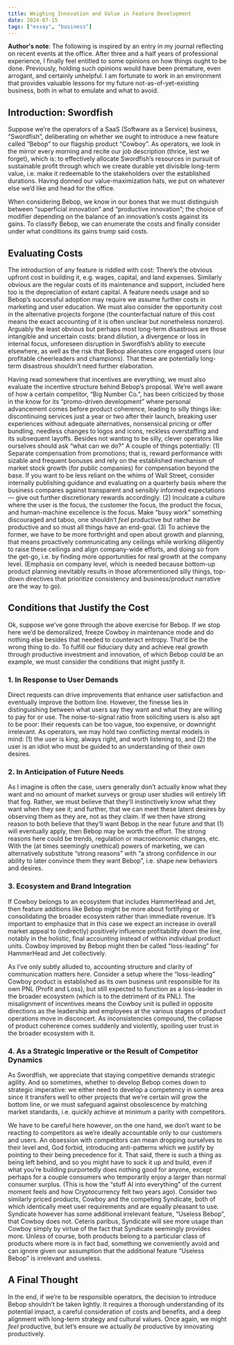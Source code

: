 ```yaml
---
title: Weighing Innovation and Value in Feature Development
date: 2024-07-15
tags: ["essay", "business"]
---
```


**Author's note**: The following is inspired by an entry in my journal reflecting on recent events at the office. After three and a half years of professional experience, I finally feel entitled to some opinions on how things ought to be done. Previously, holding such opinions would have been premature, even arrogant, and certainly unhelpful. I am fortunate to work in an environment that provides valuable lessons for my future not-as-of-yet-existing business, both in what to emulate and what to avoid.

## Introduction: Swordfish

Suppose we’re the operators of a SaaS (Software as a Service) business, “Swordfish”, deliberating on whether we ought to introduce a new feature called “Bebop” to our flagship product “Cowboy”. As operators, we look in the mirror every morning and recite our job description (thrice, lest we forget), which is: to effectively allocate Swordfish’s resources in pursuit of sustainable profit through which we create durable yet divisible long-term value, i.e. make it redeemable to the stakeholders over the established durations. Having donned our value-maximization hats, we put on whatever else we’d like and head for the office.

When considering Bebop, we know in our bones that we must distinguish between “superficial innovation” and “productive innovation”; the choice of modifier depending on the balance of an innovation’s costs against its gains. To classify Bebop, we can enumerate the costs and finally consider under what conditions its gains trump said costs.

## Evaluating Costs

The introduction of any feature is riddled with cost: There’s the obvious upfront cost in building it, e.g. wages, capital, and land expenses. Similarly obvious are the regular costs of its maintenance and support, included here too is the depreciation of extant capital. A feature needs usage and so Bebop’s successful adoption may require we assume further costs in marketing and user education. We must also consider the opportunity cost in the alternative projects forgone (the counterfactual nature of this cost means the exact accounting of it is often unclear but nonetheless nonzero). Arguably the least obvious but perhaps most long-term disastrous are those intangible and uncertain costs: brand dilution, a divergence or loss in internal focus, unforeseen disruption in Swordfish’s ability to execute elsewhere, as well as the risk that Bebop alienates core engaged users (our profitable cheerleaders and champions). That these are potentially long-term disastrous shouldn’t need further elaboration.

Having read somewhere that incentives are everything, we must also evaluate the incentive structure behind Bebop’s proposal. We’re well aware of how a certain competitor, “Big Number Co.”, has been criticized by those in the know for its “promo-driven development” where personal advancement comes before product coherence, leading to silly things like: discontinuing services just a year or two after their launch, breaking user experiences without adequate alternatives, nonsensical pricing or offer bundling, needless changes to logos and icons, reckless overstaffing and its subsequent layoffs. Besides not wanting to be silly, clever operators like ourselves should ask “what can we do?” A couple of things potentially: (1) Separate compensation from promotions; that is, reward performance with sizable and frequent bonuses and rely on the established mechanism of market stock growth (for public companies) for compensation beyond the base. If you want to be less reliant on the whims of Wall Street, consider internally publishing guidance and evaluating on a quarterly basis where the business compares against transparent and sensibly informed expectations — give out further discretionary rewards accordingly. (2) Inculcate a culture where the user is the focus, the customer the focus, the product the focus, and human-machine excellence is the focus. Make “busy work” something discouraged and taboo, one shouldn’t *feel* productive but rather *be* productive and so must all things have an end-goal. (3) To achieve the former, we have to be more forthright and open about growth and planning, that means proactively communicating any ceilings while working diligently to raise these ceilings and align company-wide efforts, and doing so from the get-go, i.e. by finding more opportunities for real growth at the company level. (Emphasis on company level, which is needed because bottom-up product planning inevitably results in those aforementioned silly things, top-down directives that prioritize consistency and business/product narrative are the way to go).

## Conditions that Justify the Cost

Ok, suppose we’ve gone through the above exercise for Bebop. If we stop here we’d be demoralized, freeze Cowboy in maintenance mode and do nothing else besides that needed to counteract entropy. That’d be the wrong thing to do. To fulfill our fiduciary duty and achieve real growth through productive investment and innovation, of which Bebop could be an example, we must consider the conditions that might justify it.

### 1. In Response to User Demands

Direct requests can drive improvements that enhance user satisfaction and eventually improve the bottom line. However, the finesse lies in distinguishing between what users say they want and what they are willing to pay for or use. The noise-to-signal ratio from soliciting users is also apt to be poor: their requests can be too vague, too expensive, or downright irrelevant. As operators, we may hold two conflicting mental models in mind: (1) the user is king, always right, and worth listening to, and (2) the user is an idiot who must be guided to an understanding of their own desires.

### 2. In Anticipation of Future Needs

As I imagine is often the case, users generally don’t actually know what they want and no amount of market surveys or group user studies will entirely lift that fog. Rather, we must believe that they’ll instinctively know what they want when they see it; and further, that we can meet these latent desires by observing them as they are, not as they claim. If we then have strong reason to both believe that they’ll want Bebop in the near future and that (1) will eventually apply, then Bebop may be worth the effort. The strong reasons here could be trends, regulation or macroeconomic changes, etc. With the (at times seemingly unethical) powers of marketing, we can alternatively substitute “strong reasons” with “a strong confidence in our ability to later convince them they want Bebop”, i.e. shape new behaviors and desires.

### 3. Ecosystem and Brand Integration

If Cowboy belongs to an ecosystem that includes HammerHead and Jet, then feature additions like Bebop might be more about fortifying or consolidating the broader ecosystem rather than immediate revenue. It’s important to emphasize that in this case we expect an increase in overall market appeal to (indirectly) positively influence profitability down the line, notably in the holistic, final accounting instead of within individual product units. Cowboy improved by Bebop might then be called “loss-leading” for HammerHead and Jet collectively. 

As I’ve only subtly alluded to, accounting structure and clarity of communication matters here. Consider a setup where the “loss-leading” Cowboy product is established as its own business unit responsible for its own PNL (Profit and Loss), but still expected to function as a loss-leader in the broader ecosystem (which is to the detriment of its PNL). The misalignment of incentives means the Cowboy unit is pulled in opposite directions as the leadership and employees at the various stages of product operations move in disconcert. As inconsistencies compound, the collapse of product coherence comes suddenly and violently, spoiling user trust in the broader ecosystem with it.

### 4. As a Strategic Imperative or the Result of Competitor Dynamics 

As Swordfish, we appreciate that staying competitive demands strategic agility. And so sometimes, whether to develop Bebop comes down to strategic imperative: we either need to develop a competency in some area since it transfers well to other projects that we’re certain will grow the bottom line, or we must safeguard against obsolescence by matching market standards, i.e. quickly achieve at minimum a parity with competitors.

We have to be careful here however, on the one hand, we don’t want to be reacting to competitors as we’re ideally accountable only to our customers and users. An obsession with competitors can mean dropping ourselves to their level and, God forbid, introducing anti-patterns which we justify by pointing to their being precedence for it. That said, there is such a thing as being left behind, and so you might have to suck it up and build, even if what you’re building purportedly does nothing good for anyone, except perhaps for a couple consumers who temporarily enjoy a larger than normal consumer surplus. (This is how the “stuff AI into everything” of the current moment feels and how Cryptocurrency felt two years ago). Consider two similarly priced products, Cowboy and the competing Syndicate, both of which identically meet user requirements and are equally pleasant to use. Syndicate however has some additional irrelevant feature, “Useless Bebop”, that Cowboy does not. Ceteris paribus, Syndicate will see more usage than Cowboy simply by virtue of the fact that Syndicate seemingly provides more. Unless of course, both products belong to a particular class of products where more is in fact bad, something we conveniently avoid and can ignore given our assumption that the additional feature “Useless Bebop” is irrelevant and useless.

## A Final Thought

In the end, if we’re to be responsible operators, the decision to introduce Bebop shouldn’t be taken lightly. It requires a thorough understanding of its potential impact, a careful consideration of costs and benefits, and a deep alignment with long-term strategy and cultural values. Once again, we might *feel* productive, but let’s ensure we actually *be* productive by innovating productively.